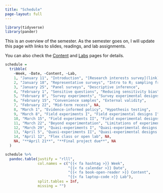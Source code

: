 ```yaml
---
title: "Schedule"
page-layout: full
---
```


```r
library(tidyverse)
library(pander)
```

This is an overview of the semester. As the semester goes on, I will update this page with links to slides, readings, and lab assignments.

You can also check the [Content](/content/) and [Labs](/labs/) pages for details.

```r
schedule =
  tribble(
    ~Week, ~Date, ~Content, ~Lab,
    1, "January 11", "Introduction", "[Research interests survey](link)",
    2, "January 18", "Representative surveys", "Intro to R; sampling from populations",
    3, "January 25", "Panel surveys", "Descriptive inference",
    4, "February 1", "Sensitive questions", "Reducing sensitivity bias",
    5, "February 8", "Survey experiments", "Survey experimental designs",
    6, "February 15", "Convenience samples", "External validity",
    7, "February 22", "Mid-term recess", NA,
    8, "March 1", "Evidence-informed policy", "Hypothesis testing",
    9, "March 8", "Field experiments I", "Field experimental designs I",
    10, "March 15", "Field experiments II", "Field experimental designs II",
    11, "March 22", "Beyond experimentation", "Limitations of experiments",
    12, "March 29", "Quasi-experiments I", "Quasi-experimental designs I",
    13, "April 5", "Quasi-experiments II", "Quasi-experimental designs II",
    14, "April 12", "Flex class or open lab", NA,
    NA, "**April 21**", "**Final project due**", NA
  )
```

<div class="centered-table">

```r
schedule %>% 
  pandoc.table(justify = "rlll",
               col.names = c("{{< fa hashtag >}} Week",
                             "{{< fa calendar >}} Date",
                             "{{< fa book-open-reader >}} Content",
                             "{{< fa laptop-code >}} Lab"),
               split.tables = Inf,
               missing = "")
```

</div>
